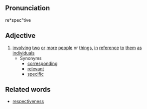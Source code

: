 ==Pronunciation==
re*spec"tive

==Adjective==
# [[involve|involving]] [[two]] [[or]] [[more]] [[people]] or [[thing]]s, [[in]] [[reference]] [[to]] [[them]] [[as]] [[individual]]s
#* Synonyms
#** [[correspond]]ing
#** [[relevant]]
#** [[specific]]

==Related words==
* [[respectiveness]]